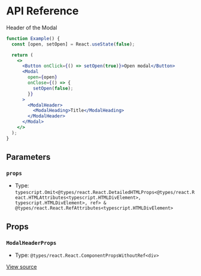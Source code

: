 # API Reference

Header of the Modal

```jsx
function Example() {
  const [open, setOpen] = React.useState(false);

  return (
    <>
      <Button onClick={() => setOpen(true)}>Open modal</Button>
      <Modal
        open={open}
        onClose={() => {
          setOpen(false);
        }}
      >
        <ModalHeader>
          <ModalHeading>Title</ModalHeading>
        </ModalHeader>
      </Modal>
    </>
  );
}
```

## Parameters

### `props`

- Type: `typescript.Omit<@types/react.React.DetailedHTMLProps<@types/react.React.HTMLAttributes<typescript.HTMLDivElement>, typescript.HTMLDivElement>, ref> & @types/react.React.RefAttributes<typescript.HTMLDivElement>`

## Props

### `ModalHeaderProps`

- Type: `@types/react.React.ComponentPropsWithoutRef<div>`

[View source](https://github.com/vtex/shoreline/blob/aa1ef13f3/packages/components/src/modal/modal-header.tsx#L32)
